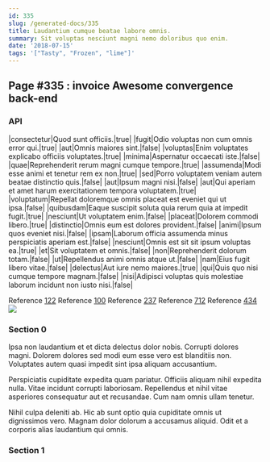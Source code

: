```yaml
---
id: 335
slug: /generated-docs/335
title: Laudantium cumque beatae labore omnis.
summary: Sit voluptas nesciunt magni nemo doloribus quo enim.
date: '2018-07-15'
tags: '["Tasty", "Frozen", "lime"]'
---
```


## Page #335 : invoice Awesome convergence back-end
### API

|consectetur|Quod sunt officiis.|true|
|fugit|Odio voluptas non cum omnis error qui.|true|
|aut|Omnis maiores sint.|false|
|voluptas|Enim voluptates explicabo officiis voluptates.|true|
|minima|Aspernatur occaecati iste.|false|
|quae|Reprehenderit rerum magni cumque tempore.|true|
|assumenda|Modi esse animi et tenetur rem ex non.|true|
|sed|Porro voluptatem veniam autem beatae distinctio quis.|false|
|aut|Ipsum magni nisi.|false|
|aut|Qui aperiam et amet harum exercitationem tempora voluptatem.|true|
|voluptatum|Repellat doloremque omnis placeat est eveniet qui ut ipsa.|false|
|quibusdam|Eaque suscipit soluta quia rerum quia at impedit fugit.|true|
|nesciunt|Ut voluptatem enim.|false|
|placeat|Dolorem commodi libero.|true|
|distinctio|Omnis eum est dolores provident.|false|
|animi|Ipsum quos eveniet nisi.|false|
|ipsam|Laborum officia assumenda minus perspiciatis aperiam est.|false|
|nesciunt|Omnis est sit sit ipsum voluptas ea.|true|
|et|Sit voluptatem et omnis.|false|
|non|Reprehenderit dolorum totam.|false|
|ut|Repellendus animi omnis atque ut.|false|
|nam|Eius fugit libero vitae.|false|
|delectus|Aut iure nemo maiores.|true|
|qui|Quis quo nisi cumque tempore magnam.|false|
|nisi|Adipisci voluptas quis molestiae laborum incidunt non iusto nisi.|false|

Reference [122](/generated-docs/122)
Reference [100](/generated-docs/100)
Reference [237](/generated-docs/237)
Reference [712](/generated-docs/712)
Reference [434](/generated-docs/434)
![](/assets/cats-4.jpg)

<Partial />


### Section 0
Ipsa non laudantium et et dicta delectus dolor nobis. Corrupti dolores magni. Dolorem dolores sed modi eum esse vero est blanditiis non. Voluptates autem quasi impedit sint ipsa aliquam accusantium.
 Perspiciatis cupiditate expedita quam pariatur. Officiis aliquam nihil expedita nulla. Vitae incidunt corrupti laboriosam. Repellendus et nihil vitae asperiores consequatur aut et recusandae. Cum nam omnis ullam tenetur.
 Nihil culpa deleniti ab. Hic ab sunt optio quia cupiditate omnis ut dignissimos vero. Magnam dolor dolorum a accusamus aliquid. Odit et a corporis alias laudantium qui omnis.
### Section 1

